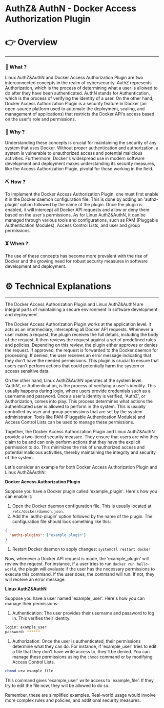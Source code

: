 # AuthZ& AuthN - Docker Access Authorization Plugin


# 👉 Overview

---

### 👀 What ?

Linux AuthZ&AuthN and Docker Access Authorization Plugin are two interconnected concepts in the realm of cybersecurity. AuthZ represents Authorization, which is the process of determining what a user is allowed to do after they have been authenticated. AuthN stands for Authentication, which is the process of verifying the identity of a user. On the other hand, Docker Access Authorization Plugin is a security feature in Docker (an open-source platform used to automate the deployment, scaling, and management of applications) that restricts the Docker API's access based on the user's role and permissions.


### 🧐 Why ?

Understanding these concepts is crucial for maintaining the security of any system that uses Docker. Without proper authentication and authorization, a system is vulnerable to unauthorized access and potential malicious activities. Furthermore, Docker's widespread use in modern software development and deployment makes understanding its security measures, like the Access Authorization Plugin, pivotal for those working in the field.


### ⛏️ How ?

To implement the Docker Access Authorization Plugin, one must first enable it in the Docker daemon configuration file. This is done by adding an 'authz-plugin' option followed by the name of the plugin. Once the plugin is enabled, it will intercept all Docker API requests and allow or deny them based on the user's permissions. As for Linux AuthZ&AuthN, it can be managed through various tools and configurations, such as PAM (Pluggable Authentication Modules), Access Control Lists, and user and group permissions.


### ⏳ When ?

The use of these concepts has become more prevalent with the rise of Docker and the growing need for robust security measures in software development and deployment.


# ⚙️ Technical Explanations

---

The Docker Access Authorization Plugin and Linux AuthZ&AuthN are integral parts of maintaining a secure environment in software development and deployment.

The Docker Access Authorization Plugin works at the application level. It acts as an intermediary, intercepting all Docker API requests. Whenever a user makes a request, the plugin receives the full details, including the body of the request. It then reviews the request against a set of predefined rules and policies. Depending on this review, the plugin either approves or denies the request. If approved, the request is forwarded to the Docker daemon for processing. If denied, the user receives an error message indicating that they don't have the needed permissions. This plugin is crucial to ensure that users can't perform actions that could potentially harm the system or access sensitive data.

On the other hand, Linux AuthZ&AuthN operates at the system level. 'AuthN', or Authentication, is the process of verifying a user's identity. This usually happens during login, where users provide credentials such as a username and password. Once a user's identity is verified, 'AuthZ', or Authorization, comes into play. This process determines what actions the authenticated user is allowed to perform in the system. This is usually controlled by user and group permissions that are set by the system administrator. Tools like PAM (Pluggable Authentication Modules) and Access Control Lists can be used to manage these permissions.

Together, the Docker Access Authorization Plugin and Linux AuthZ&AuthN provide a two-tiered security measure. They ensure that users are who they claim to be and can only perform actions that they have the explicit permission to do. This minimizes the risk of unauthorized access and potential malicious activities, thereby maintaining the integrity and security of the system.

Let's consider an example for both Docker Access Authorization Plugin and Linux AuthZ&AuthN:

**Docker Access Authorization Plugin**

Suppose you have a Docker plugin called 'example_plugin'. Here's how you can enable it:

1. Open the Docker daemon configuration file. This is usually located at `/etc/docker/daemon.json`.
2. Add the 'authz-plugin' option followed by the name of the plugin. The configuration file should look something like this:

```json
{
  "authz-plugins": ["example_plugin"]
}

```

1. Restart Docker daemon to apply changes: `systemctl restart docker`

Now, whenever a Docker API request is made, the 'example_plugin' will review the request. For instance, if a user tries to run `docker run hello-world`, the plugin will evaluate if the user has the necessary permissions to execute this command. If the user does, the command will run. If not, they will receive an error message.

**Linux AuthZ&AuthN**

Suppose you have a user named 'example_user'. Here's how you can manage their permissions:

1. Authentication: The user provides their username and password to log in. This verifies their identity.

```bash
login: example_user
password: ******

```

1. Authorization: Once the user is authenticated, their permissions determine what they can do. For instance, if 'example_user' tries to edit a file that they don't have write access to, they'll be denied. You can manage these permissions using the `chmod` command or by modifying Access Control Lists.

```bash
chmod u+w example_file

```

This command gives 'example_user' write access to 'example_file'. If they try to edit the file now, they will be allowed to do so.

Remember, these are simplified examples. Real-world usage would involve more complex rules and policies, and additional security measures.
